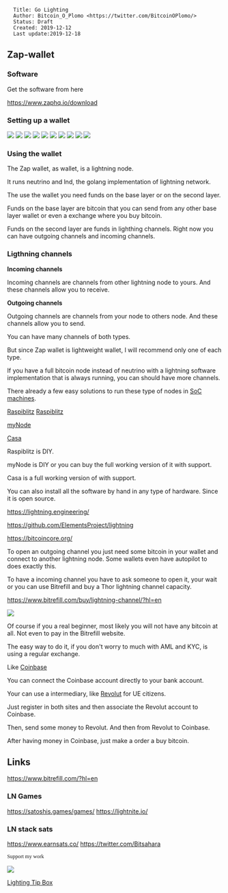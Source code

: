 <pre>
  Title: Go Lighting 
  Author: Bitcoin_O_Plomo <https://twitter.com/BitcoinOPlomo/>
  Status: Draft
  Created: 2019-12-12
  Last update:2019-12-18
</pre>

==Zap-wallet==

===Software===

Get the software from here

https://www.zaphq.io/download


===Setting up a wallet===

<img src=https://i.imgur.com/J35paX1.png></img>
<img src=https://i.imgur.com/m3V7AlR.png></img>
<img src=https://i.imgur.com/GSmnANu.png></img>
<img src=https://i.imgur.com/NdSPlBb.png></img>
<img src=https://i.imgur.com/kdN549R.png></img>
<img src=https://i.imgur.com/KXZ9YQV.png></img>
<img src=https://i.imgur.com/1OA595n.png></img>
<img src=https://i.imgur.com/XEI1hXP.png></img>
<img src=https://i.imgur.com/tluaCxF.png></img>
<img src=https://i.imgur.com/vKoLXpu.png></img>

===Using the wallet===

The Zap wallet, as wallet, is a lightning node.

It runs neutrino and lnd, the golang implementation of lightning network.

The use the wallet you need funds on the base layer or on the second layer.

Funds on the base layer are bitcoin that you can send from any other base layer wallet or even a exchange where you buy bitcoin.

Funds on the second layer are funds in lighthing channels. Right now you can have outgoing channels and incoming channels.

===Ligthning channels===

'''Incoming channels'''

Incoming channels are channels from other lightning node to yours. And these channels allow you to receive.

'''Outgoing channels'''

Outgoing channels are channels from your node to others node. And these channels allow you to send.

You can have many channels of both types.

But since Zap wallet is lightweight wallet, I will recommend only one of each type.

If you have a full bitcoin node instead of neutrino with a lightning software implementation that is always running, you can should have more channels.

There already a few easy solutions to run these type of nodes in [https://en.wikipedia.org/wiki/System_on_a_chip SoC machines].

[https://github.com/openoms/raspiblitz Raspiblitz] [https://github.com/rootzoll/raspiblitz Raspiblitz]

[https://mynodebtc.com/ myNode]

[https://keys.casa/ Casa]

Raspiblitz is DIY.

myNode is DIY or you can buy the full working version of it with support.

Casa is a full working version of with support.


You can also install all the software by hand in any type of hardware. Since it is open source.

https://lightning.engineering/

https://github.com/ElementsProject/lightning

https://bitcoincore.org/

To open an outgoing channel you just need some bitcoin in your wallet and connect to another lightning node. Some wallets even have autopilot to does exactly this.

To have a incoming channel you have to ask someone to open it, your wait or you can use Bitrefill and buy a Thor lightning channel capacity.

https://www.bitrefill.com/buy/lightning-channel/?hl=en

<img src=https://i.imgur.com/N9Dms6V.png></img>

Of course if you a real beginner, most likely you will not have any bitcoin at all. Not even to pay in the Bitrefill website.

The easy way to do it, if you don't worry to much with AML and KYC, is using a regular exchange.

Like [https://pro.coinbase.com/ Coinbase]

You can connect the Coinbase account directly to your bank account.

Your can use a intermediary, like  [https://www.revolut.com/en-PT/  Revolut]  for UE citizens.

Just register in both sites and then associate the Revolut account to Coinbase.

Then, send some money to Revolut. And then from Revolut to Coinbase.

After having money in Coinbase, just make a order a buy bitcoin. 


==Links==

https://www.bitrefill.com/?hl=en

===LN Games===
https://satoshis.games/games/
https://lightnite.io/

===LN stack sats===
https://www.earnsats.co/
https://twitter.com/Bitsahara


<span style="font-family:Georgia;font-size:88%">Support my work</span>

<img src=https://github.com/InserirAquiNome/crypto/blob/master/static/image/donate.png></img>

[http://bitcoin0plomo.ddns.net:9115 Lighting Tip Box]

